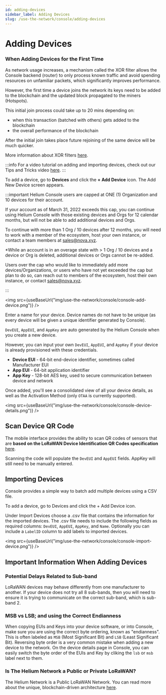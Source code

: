 ```yaml
---
id: adding-devices
sidebar_label: Adding Devices
slug: /use-the-network/console/adding-devices
---
```


# Adding Devices


### When Adding Devices for the First Time

As network usage increases, a mechanism called the XOR filter allows the Console backend (router) to only process known traffic and avoid spending resources on unfamiliar packets, which significantly improves performance.

However, the first time a device joins the network its keys need to be added to the blockchain and the updated block propagated to the miners (Hotspots).

This initial join process could take up to 20 mins depending on:

- when this transaction (batched with others) gets added to the blockchain
- the overall performance of the blockchain

After the initial join takes place future rejoining of the same device will be much quicker. 

More information about XOR filters [here](https://engineering.helium.com/2021/07/29/console-updates-2.0.html).

:::info
For a video tutorial on adding and importing devices, check out our Tips and Tricks video [here](https://youtu.be/ntr839pqWpg).
:::

To add a device, go to **Devices** and click the **+ Add Device** icon. The Add New Device screen appears.

:::important 
Helium Console users are capped at ONE (1) Organization and 10 devices for their account. 

If your account as of March 31, 2022 exceeds this cap, you can continue using Helium Console with those existing devices and Orgs for 12 calendar months, but will not be able to add additional devices and Orgs.

To continue with more than 1 Org / 10 devices after 12 months, you will need to work with a member of the ecosystem, host your own instance, or contact a team members at sales@nova.xyz.

*While an account is in an overage state with > 1 Org / 10 devices and a device or Org is deleted, additional devices or Orgs cannot be re-added.

Users over the cap who would like to immediately add more devices/Organizations, or users who have not yet exceeded the cap but plan to do so, 
can reach out to members of the ecosystem, host their own instance, or contact sales@nova.xyz. 

:::

<img
  src={useBaseUrl("img/use-the-network/console/console-add-device.png")}
/>

Enter a name for your device. Device names do not have to be unique \(as every
device will be given a unique identifier generated by Console\). 

`DevEUI`, `AppEUI`, and `AppKey` are auto generated by the Helium Console when you create
a new device. 

However, you can input your own `DevEUI`, `AppEUI`, and `AppKey`
if your device is already provisioned with these credentials.

- **Device EUI** - 64-bit end-device identifier, sometimes called Manufacturer
  EUI
- **App EUI** - 64-bit application identifier
- **App Key** - 128-bit AES key, used to secure communication between device and
  network

Once added, you'll see a consolidated view of all your device details, as well
as the Activation Method \(only `OTAA` is currently supported\).

<img
  src={useBaseUrl("img/use-the-network/console/console-device-details.png")}
/>

## Scan Device QR Code

The mobile interface provides the ability to scan QR codes of sensors that are **based on the LoRaWAN Device Identification QR Codes specification** [here](https://lora-alliance.org/resource_hub/tr005-lorawan-device-identification-qr-codes/).

Scanning the code will populate the `DevEUI` and `AppEUI` fields. AppKey will still need to be manually entered. 


## Importing Devices
Console provides a simple way to batch add multiple devices using a CSV file. 

To add a device, go to Devices and click the + Add Device icon.

Under Import Devices choose a .csv file that contains the information for the imported devices. The .csv file needs to include the following fields as required columns: `DevEUI`, `AppEUI`, `AppKey`, and `Name`. Optionally you can include a `LabelID` column to add labels to imported devices.

<img
  src={useBaseUrl("img/use-the-network/console/console-import-device.png")}
/>

## Important Information When Adding Devices


### Potential Delays Related to Sub-band

LoRaWAN devices may behave differently from one manufacturer to another. If your device does not try all 8 sub-bands, then you will need to ensure it is trying to communicate on the correct sub-band, which is sub-band 2.

### MSB vs LSB; and using the Correct Endianness

When copying EUIs and Keys into your device software, or into Console, make sure
you are using the correct byte ordering, known as "endianness". This is often
labeled as `MSB` \(Most Significant Bit\) and `LSB` \(Least Significant Bit\).
Reversing byte order is a very common mistake when adding a new device to the
network. On the device details page in Console, you can easily switch the byte
order of the EUIs and Key by cliking the `lsb` or `msb` label next to them.

### Is The Helium Network a Public or Private LoRaWAN?

The Helium Network is a Public LoRaWAN Network. You can read more about the
unique, blockchain-driven architecture [here](/blockchain).
